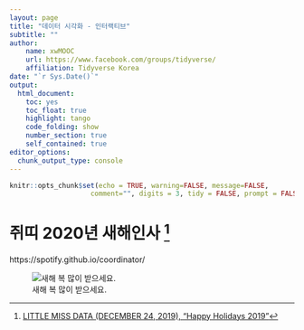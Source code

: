 ```yaml
---
layout: page
title: "데이터 시각화 - 인터랙티브"
subtitle: ""
author:
    name: xwMOOC
    url: https://www.facebook.com/groups/tidyverse/
    affiliation: Tidyverse Korea
date: "`r Sys.Date()`"
output:
  html_document: 
    toc: yes
    toc_float: true
    highlight: tango
    code_folding: show
    number_section: true
    self_contained: true
editor_options: 
  chunk_output_type: console
---
```



```r
knitr::opts_chunk$set(echo = TRUE, warning=FALSE, message=FALSE,
                    comment="", digits = 3, tidy = FALSE, prompt = FALSE, fig.align = 'center')

```


# 쥐띠 2020년 새해인사 [^mouse] {#mouse-happy-new-year}

[^mouse]: [LITTLE MISS DATA (DECEMBER 24, 2019), "Happy Holidays 2019"](https://www.littlemissdata.com/blog/happy-holidays-2019)

https://spotify.github.io/coordinator/

![새해 복 많이 받으세요.](fig/happy_new_year.png)